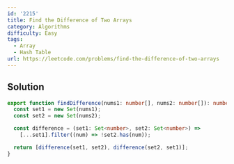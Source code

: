 ```yaml
---
id: '2215'
title: Find the Difference of Two Arrays
category: Algorithms
difficulty: Easy
tags:
  - Array
  - Hash Table
url: https://leetcode.com/problems/find-the-difference-of-two-arrays
---
```


## Solution

```typescript filename="solution.ts" copy
export function findDifference(nums1: number[], nums2: number[]): number[][] {
  const set1 = new Set(nums1);
  const set2 = new Set(nums2);

  const difference = (set1: Set<number>, set2: Set<number>) =>
    [...set1].filter((num) => !set2.has(num));

  return [difference(set1, set2), difference(set2, set1)];
}
```
